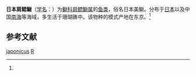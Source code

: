 {{Speciesbox
| taxon = Omobranchus japonicus
| binomial_authority = (Bleeker, 1869)<ref name='id8062'>{{cite web| url =http://www.bioinfo.cn/db05/BjdwSpecies.php?action=view&id=8062| title =日本肩鳃鳚| work =《中国动物物种编目数据库》| publisher =中国科学院微生物研究所| author =中国科学院动物研究所| accessdate =2009-04-16| deadurl =yes| archiveurl =https://web.archive.org/web/20160305023054/http://www.bioinfo.cn/db05/BjdwSpecies.php?action=view&id=8062| archivedate =2016-03-05}}</ref>
}}

'''日本肩鳃鳚'''（[[学名|学名]]：{{lang|la|''Omobranchus japonicus''}}）为[[鳚科|鳚科]][[肩鳃鳚属|肩鳃鳚属]]的[[鱼类|鱼类]]，俗名日本美鳚。分布于[[日本|日本]]以及中国[[南海|南海]]等海域，多生活于珊瑚礁中。该物种的模式产地在东京。<ref name='id8062'/>

== 参考文献 ==
{{reflist}}

{{Taxonbar|from=Q11086578}}

[[Category:肩鳃鳚属|japonicus]]
[[Category:_1869年描述的鱼类|R]]


{{鱸形目小作品}}